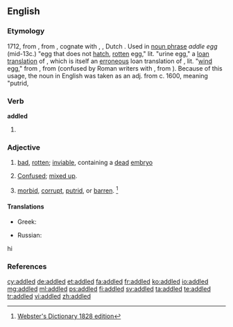 ==English==

===Etymology===
1712, from {{term|addle||[[urine]], [[liquid]] [[filth]]|lang=en}}, from {{etyl|ang|en}} {{term|adela||[[mud]], [[mire]], liquid [[manure]]|lang=ang}}, cognate with {{etyl|gmq-osw|-}} {{term|adel||urine|lang=gmq-osw}}, {{etyl|gml|-}} {{term|adel|lang=gml}}, Dutch {{term|aal||[[puddle]]|lang=nl}}. Used in [[noun phrase]] ''addle egg'' (mid-13c.) "egg that does not [[hatch]], [[rotten]] egg," lit. "urine egg," a [[loan translation]] of {{etyl|la|-}} {{term|ovum urinum|lang=la}}, which is itself an [[erroneous]] loan translation of {{etyl|grc|-}} {{term|οὔριον ᾠόν|tr=ourion oon||putrid egg|lang=grc}}, lit. "[[wind]] egg," from {{term|οὔριος|tr=ourios||of the wind|lang=grc}}, from {{term|οὖρος|tr=ouros||fair wind|lang=grc}} (confused by Roman writers with {{term|οὔριος|tr=ourios||of urine|lang=grc}}, from {{term|οὖρον|tr=ouron||urine|lang=grc}}). Because of this usage, the noun in English was taken as an adj. from c. 1600, meaning "putrid,

===Verb===
'''addled'''

# {{en-past of|addle}}

===Adjective===
{{en-adj}}

# {{context|of eggs|lang=en}} [[bad]], [[rotten]]; [[inviable]], containing a [[dead]] [[embryo]]
# [[confused|Confused]]; [[mix up|mixed up]].
# {{context|obsolete|lang=en}} [[morbid]], [[corrupt]], [[putrid]], or [[ barren]]. <ref>[http://machaut.uchicago.edu/?resource=Webster%27s&word=addled&use1828=on Webster's Dictionary 1828 edition]</ref>

====Translations====
{{trans-top|rotten (of eggs)}}
* Greek: {{t+|el|κλούβιος|tr=kloúvios|sc=Grek}}
{{trans-mid}}
* Russian: {{t+|ru|протухший|tr=protúxšij|sc=Cyrl}}
{{trans-bottom}}
hi

===References===
<references/>

[[cy:addled]]
[[de:addled]]
[[et:addled]]
[[fa:addled]]
[[fr:addled]]
[[ko:addled]]
[[io:addled]]
[[mg:addled]]
[[ml:addled]]
[[ps:addled]]
[[fi:addled]]
[[sv:addled]]
[[ta:addled]]
[[te:addled]]
[[tr:addled]]
[[vi:addled]]
[[zh:addled]]